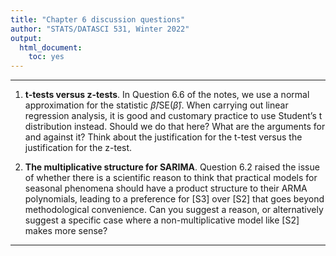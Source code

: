 ```yaml
---
title: "Chapter 6 discussion questions"
author: "STATS/DATASCI 531, Winter 2022"
output:
  html_document:
    toc: yes
---
```


\newcommand\prob{\mathbb{P}}
\newcommand\E{\mathbb{E}}
\newcommand\var{\mathrm{Var}}
\newcommand\cov{\mathrm{Cov}}

-----------

1. **t-tests versus z-tests**. In Question 6.6 of the notes, we use a normal approximation for the statistic $\hat\beta \big/\mathrm{SE}(\hat\beta)$. When carrying out linear regression analysis, it is good and customary practice to use Student's t distribution instead. Should we do that here? What are the arguments for and against it? Think about the justification for the t-test versus the justification for the z-test. 

2. **The multiplicative structure for SARIMA**. Question 6.2 raised the issue of whether there is a scientific reason to think that practical models for seasonal phenomena should have a product structure to their ARMA polynomials, leading to a preference for [S3] over [S2] that goes beyond methodological convenience. Can you suggest a reason, or alternatively suggest a specific case where a non-multiplicative model like [S2] makes more sense?

---------------

